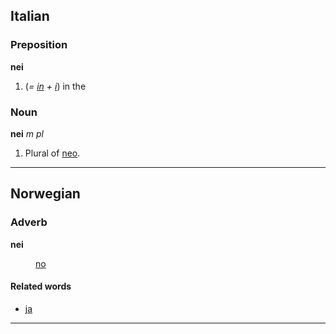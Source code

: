 ==Italian==
===Preposition===
'''nei'''

#(''= [[in#Italian|in]] + [[i#Italian|i]]'') in the

===Noun===
'''nei''' ''m pl''

#Plural of [[neo#Italian|neo]].
----
==Norwegian==
===Adverb===
'''nei'''

: [[no]]

====Related words====
* [[ja]]

----